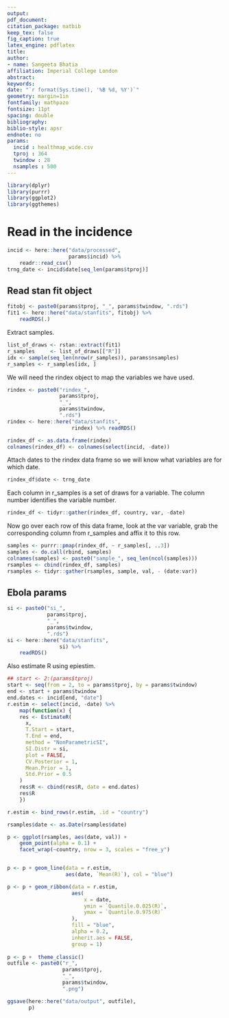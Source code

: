 ```yaml
---
output: 
pdf_document:
citation_package: natbib
keep_tex: false
fig_caption: true
latex_engine: pdflatex
title: 
author:
- name: Sangeeta Bhatia
affiliation: Imperial College London
abstract: 
keywords: 
date: "`r format(Sys.time(), '%B %d, %Y')`"
geometry: margin=1in
fontfamily: mathpazo
fontsize: 11pt
spacing: double
bibliography: 
biblio-style: apsr
endnote: no
params:
  incid : healthmap_wide.csv
  tproj : 364
  twindow : 28
  nsamples : 500
---
```


```r
library(dplyr)
library(purrr)
library(ggplot2)
library(ggthemes)
```
# Read in the incidence 

```r
incid <- here::here("data/processed",
                    params$incid) %>%
    readr::read_csv()
trng_date <- incid$date[seq_len(params$tproj)]

```

## Read stan fit object

```r
fitobj <- paste0(params$tproj, "_", params$twindow, ".rds")
fit1 <- here::here("data/stanfits", fitobj) %>%
    readRDS(.)
```

Extract samples.

```r

list_of_draws <- rstan::extract(fit1)
r_samples     <- list_of_draws[["R"]]
idx <- sample(seq_len(nrow(r_samples)), params$nsamples)
r_samples <- r_samples[idx, ]

```
We will need the rindex object to map the variables we have used.



```r
rindex <- paste0("rindex_",
                 params$tproj,
                 "_",
                 params$twindow,
                 ".rds")
rindex <- here::here("data/stanfits",
                     rindex) %>% readRDS()

rindex_df <- as.data.frame(rindex)
colnames(rindex_df) <- colnames(select(incid, -date))
```

Attach dates to the rindex data frame so we will know what variables 
are for which date.


```r
rindex_df$date <- trng_date

```
Each column in r_samples is a set of draws for a variable. The column
number identifies the variable number.

```r
rindex_df <- tidyr::gather(rindex_df, country, var, -date)
```

Now go over each row of this data frame, look at the var variable,
grab the corresponding column from r_samples and affix it to this row.

```r
samples <- purrr::pmap(rindex_df, ~ r_samples[, ..3])
samples <- do.call(rbind, samples)
colnames(samples) <- paste0("sample_", seq_len(ncol(samples)))
rsamples <- cbind(rindex_df, samples)
rsamples <- tidyr::gather(rsamples, sample, val, - (date:var))
```


## Ebola params
```r
si <- paste0("si_",
             params$tproj,
             "_",
             params$twindow,
             ".rds")
si <- here::here("data/stanfits",
                 si) %>%
    readRDS()
```
Also estimate R using epiestim.

```r
## start <- 2:(params$tproj)
start <- seq(from = 2, to = params$tproj, by = params$twindow)
end <- start + params$twindow
end.dates <- incid[end, "date"]
r.estim <- select(incid, -date) %>%
    map(function(x) {
    res <- EstimateR(
      x,
      T.Start = start,
      T.End = end,
      method = "NonParametricSI",
      SI.Distr = si,
      plot = FALSE,
      CV.Posterior = 1,
      Mean.Prior = 1,
      Std.Prior = 0.5
    )
    res$R <- cbind(res$R, date = end.dates)
    res$R
    })

r.estim <- bind_rows(r.estim, .id = "country")
```
```r
rsamples$date <- as.Date(rsamples$date)

p <- ggplot(rsamples, aes(date, val)) +
    geom_point(alpha = 0.1) +
    facet_wrap(~country, nrow = 3, scales = "free_y") 


p <- p + geom_line(data = r.estim,
                   aes(date, `Mean(R)`), col = "blue")

p <- p + geom_ribbon(data = r.estim,
                     aes(
                         x = date,
                         ymin = `Quantile.0.025(R)`,
                         ymax = `Quantile.0.975(R)`
                     ),
                     fill = "blue",
                     alpha = 0.2,
                     inherit.aes = FALSE,
                     group = 1)
      
p <- p +  theme_classic()
outfile <- paste0("r_",
                  params$tproj,
                  "_",
                  params$twindow,
                  ".png")

ggsave(here::here("data/output", outfile),
       p)
```
